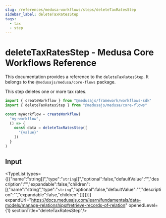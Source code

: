 ```yaml
---
slug: /references/medusa-workflows/steps/deleteTaxRatesStep
sidebar_label: deleteTaxRatesStep
tags:
  - tax
  - step
---
```



# deleteTaxRatesStep - Medusa Core Workflows Reference

This documentation provides a reference to the `deleteTaxRatesStep`. It belongs to the `@medusajs/medusa/core-flows` package.

This step deletes one or more tax rates.

```ts title="src/workflows/my-workflow.ts"
import { createWorkflow } from "@medusajs/framework/workflows-sdk"
import { deleteTaxRatesStep } from "@medusajs/medusa/core-flows"

const myWorkflow = createWorkflow(
  "my-workflow",
  () => {
    const data = deleteTaxRatesStep([
      "{value}"
    ])
  }
)
```
  

## Input

<TypeList types={[{"name":"string[]","type":"`string`[]","optional":false,"defaultValue":"","description":"","expandable":false,"children":[{"name":"string","type":"`string`","optional":false,"defaultValue":"","description":"","expandable":false,"children":[]}]}]} expandUrl="https://docs.medusajs.com/learn/fundamentals/data-models/manage-relationships#retrieve-records-of-relation" openedLevel={1} sectionTitle="deleteTaxRatesStep"/>
